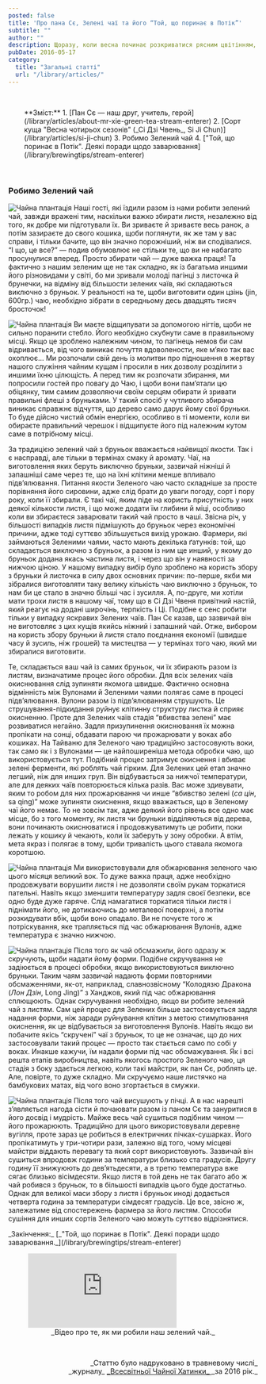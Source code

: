 ```yaml
---
posted: false
title: 'Про пана Сє, Зелені чаї та його “Той, що поринає в Потік”'
subtitle: ""
author: ""
description: Щоразу, коли весна починає розкриватися рясним цвітінням, Природа кличе нас до себе. Нам захотілося зібрати своїх гостей на чай і подивитися на перші зелені бростки в цьому році...
pubDate: 2016-05-17
category: 
  title: "Загальні статті"
  url: "/library/articles/"
---
```


<p>&nbsp;</p>

<section style="padding-left: 2rem;">
**Зміст:**
1. [Пан Сє — наш друг, учитель, герой](/library/articles/about-mr-xie-green-tea-stream-enterer)
2. [Сорт куща "Весна чотирьох сезонів" (_Сі Дзі Чвень_, Si Ji Chun)](/library/articles/si-ji-chun)
3. Робимо Зелений чай
4. ["Той, що поринає в Потік". Деякі поради щодо заварювання](/library/brewingtips/stream-enterer)
</section>

<p>&nbsp;</p>

### Робимо Зелений чай

<Image class="float-left" src={Image1} alt="Чайна плантація" /> Наші гості, які їздили разом із нами робити зелений чай, завжди вражені тим, наскільки важко збирати листя, незалежно від того, як добре ми підготували їх. Ви зриваєте й зриваєте весь ранок, а потім зазираєте до свого кошика, щоби поглянути, як же там у вас справи, і тільки бачите, що він значно порожніший, ніж ви сподівалися. “І що, це все?” — подив обумовлює не стільки те, що ви не набагато просунулися вперед. Просто збирати чай — дуже важка праця! Та фактично з нашим зеленим ще не так складно, як із багатьма иншими його різновидами у світі, бо ми зривали молоді пагінці з листочка й брунечки, на відміну від більшости зелених чаїв, які складаються виключно з бруньок. У реальності на те, щоби виготовити один цзінь (jin, 600гр.) чаю, необхідно зібрати в середньому десь двадцять тисяч бросточок!

<Image class="float-right" src={Image2} alt="Чайна плантація" /> Ви маєте відщипувати за допомогою нігтів, щоби не сильно поранити стебло. Його необхідно скубнути саме в правильному місці. Якщо це зроблено належним чином, то пагінець немов би сам відривається, від чого виникає почуття вдоволености, яке м’яко так вас охоплює... Ми розпочали свій день із молитви про підношення в жертву нашого служіння чайним кущам і просили в них дозволу розділити з иншими їхню цілющість. А перед тим як розпочати збирання, ми попросили гостей про повагу до Чаю, і щоби вони пам’ятали цю обіцянку, тим самим дозволяючи своїм серцям обирати й зривати правильні флеші з бруньками. У такий спосіб у чутливого збирача виникає справжнє відчуття, що дерево само дарує йому свої бруньки. То буде дійсно чистий обмін енергією, особливо в ті моменти, коли ви обираєте правильний черешок і відщипуєте його під належним кутом саме в потрібному місці.

За традицією зелений чай з бруньок вважається найвищої якости. Так і є насправді, але тільки в термінах смаку й аромату. Чаї, на виготовлення яких беруть виключно бруньки, зазвичай ніжніші й запашніші саме через те, що на їхні клітини менше впливало підв’ялювання. Питання якости Зеленого чаю часто складніше за просте порівняння його сировини, адже слід брати до уваги погоду, сорт і пору року, коли її збирали. Є такі чаї, яким піде на користь присутність у них деякої кількости листя, і що може додати їм глибини й міці, особливо коли ви збираєтеся заварювати такий чай просто в чаші. Звісна річ, у більшості випадків листя підмішують до бруньок через економічні причини, адже тоді суттєво збільшується вихід урожаю. Фармери, які займаються Зеленими чаями, часто мають декілька ґатунків: той, що складається виключно з бруньок, а разом із ним ще инший, у якому до бруньок додана якась частина листя, і через що він у наявності за нижчою ціною. У нашому випадку вибір було зроблено на користь збору з бруньки й листочка в силу двох основних причин: по-перше, якби ми зібралися виготовляти таку велику кількість чаю виключно з бруньок, то нам би це стало в значно більші час і зусилля. А, по-друге, ми хотіли мати трохи листя в нашому чаї, тому що в Сі Дзі Чвеня привітний настій, який реагує на додані широчінь, терпкість і Ці. Подібне є сенс робити тільки у випадку яскравих Зелених чаїв. Пан Сє казав, що зазвичай він не виготовляє з цих кущів якийсь ніжний і запашний чай. Отже, вибором на користь збору бруньки й листя стало поєднання економії (швидше часу й зусиль, ніж грошей) та мистецтва — у термінах того чаю, який ми збиралися виготовити.

Те, складається ваш чай із самих бруньок, чи їх збирають разом із листям, визначатиме процес його обробки. Для всіх зелених чаїв окиснювання слід зупиняти якомога швидше. Фактично основна відмінність між Вулонами й Зеленими чаями полягає саме в процесі підв’ялювання. Вулони разом із підв’ялюванням струшують. Це струшування-підкидання руйнує клітинну структуру листка й сприяє окисненню. Проте для Зелених чаїв стадія “вбивства зелені” має розвиватися негайно. Задля призупинення окиснювання їх можна пропікати на сонці, обдавати парою чи прожарювати у воках або кошиках. На Тайваню для Зеленого чаю традиційно застосовують воки, так само як і з Вулонами — це найпоширеніша метода обробки чаю, що використовується тут. Подібний процес затримує окиснення і вбиває зелені ферменти, які роблять чай гірким. Для Зелених цей етап значно легший, ніж для инших груп. Він відбувається за нижчої температури, але для деяких чаїв повторюється кілька разів. Вас може здивувати, яким то робом для них прожарювання чи инше “вбивство зелені (_са цін_, sa qing)” може зупиняти окиснення, якщо вважається, що в Зеленому чаї його немає. То не зовсім так, адже деякий його рівень все одно має місце, бо з того моменту, як листя чи бруньки відділяються від дерева, вони починають окиснюватися і продовжуватимуть це робити, поки лежать у кошику й чекають, коли їх заберуть у зону обробки. А втім, мета якраз і полягає в тому, щоби тривалість цього ставала якомога коротшою.

<Image class="float-left" src={Image3} alt="Чайна плантація" /> Ми використовували для обжарювання зеленого чаю цього місяця великий вок. То дуже важка праця, адже необхідно продовжувати ворушити листя і не дозволяти своїм рукам торкатися пательні. Навіть якщо зменшити температуру задля своєї безпеки, все одно буде дуже гаряче. Слід намагатися торкатися тільки листя і піднімати його, не дотикаючись до металевої поверхні, а потім розкидувати вбік, щоби воно опадало. Ви не почуєте того ж потріскування, яке трапляється під час обжарювання Вулонів, адже температура є значно нижчою.

<Image class="float-right" src={Image4} alt="Чайна плантація" /> Після того як чай обсмажили, його одразу ж скручують, щоби надати йому форми. Подібне скручування не задіюється в процесі обробки, якщо використовуються виключно бруньки. Таким чаям зазвичай надають форми повторними обсмаженнями, як-от, наприклад, славнозвісному “Колодязю Дракона (_Лон Дзін_, Long Jing)” з Ханджов, який під час обжарювання сплющюють. Однак скручування необхідно, якщо ви робите зелений чай з листям. Сам цей процес для Зелених більше застосовується задля надання форми, ніж заради руйнування клітин з метою стимулювання окиснення, як це відбувається за виготовлення Вулонів. Навіть якщо ви побачите якісь “скручені” чаї з бруньок, то це не означає, що до них застосовували такий процес — просто так стається само по собі у воках. Инакше кажучи, їм надали форми під час обсмажування. Як і всі решта етапів виробництва, навіть якогось простого Зеленого чаю, ця стадія з боку здається легкою, коли такі майстри, як пан Сє, роблять це. Але, повірте, то дуже складно. Ми скручуємо наше листячко на бамбукових матах, від чого воно згортається в смужки.

<Image class="float-left" src={Image5} alt="Чайна плантація" /> Після того чай висушують у пічці. А в нас нарешті з’являється нагода сісти й почаювати разом із паном Сє та зануритися в його досвід і мудрість. Майже весь чай сушиться подібним чином — його прожарюють. Традиційно для цього використовували деревне вугілля, проте зараз це робиться в електричних пічках-сушарках. Його пропікатимуть у три-чотири рази, залежно від того, чому місцеві майстри віддають перевагу та який сорт використовують. Зазвичай він сушиться впродовж години за температури близько ста градусів. Другу годину її знижуюють до дев’ятьдесяти, а в третю температура вже сягає близько вісімдесяти. Якщо листя в той день не так багато або ж чай робився з бруньок, то в більшості випадків цього буде достатньо. Однак для великої маси збору з листя і бруньок иноді додається четверта година за температури сімдесят градусів. Це все, звісно ж, залежатиме від спостережень фармера за його листям. Способи сушіння для инших сортів Зеленого чаю можуть суттєво відрізнятися.

<section class="next-page">
_Закінчення:_ [_"Той, що поринає в Потік". Деякі поради щодо заварювання._](/library/brewingtips/stream-enterer)
</section>

<figure>
    <iframe class="align-center" src="https://www.youtube.com/embed/9u96sR008j4?si=BOkwyhLxTV8OgzM2" title="YouTube video player" frameborder="0" allow="accelerometer; autoplay; clipboard-write; encrypted-media; gyroscope; picture-in-picture; web-share" referrerpolicy="strict-origin-when-cross-origin" allowfullscreen></iframe>
    <figcaption style="font-size: 0.9rem; text-align: center;">
        _Відео про те, як ми робили наш зелений чай._
    </figcaption>
</figure>

<p>&nbsp;</p>
<p align="right" style="font-size: 0.9rem;">_Статтю було надруковано в травневому числі_<br />_журналу_ <a title="globalteahut.org" href="http://www.globalteahut.org/" target="blank" rel="noopener">_Всесвітньої Чайної Хатинки_ </a>_за 2016 рік._</p>